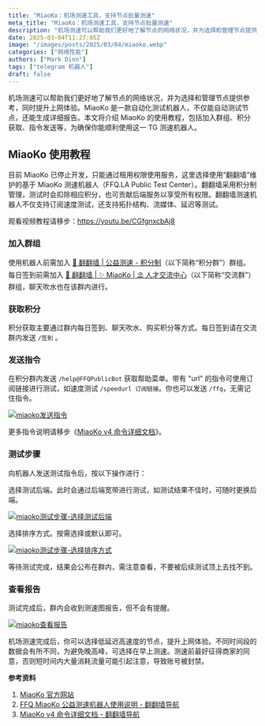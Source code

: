 ```yaml
---
title: "MiaoKo：机场测速工具，支持节点批量测速"
meta_title: "MiaoKo：机场测速工具，支持节点批量测速"
description: "机场测速可以帮助我们更好地了解节点的网络状况，并为选择和管理节点提供参考，同时提升上网体验。MiaoKo 是一款自动化测试机器人，不仅能自动测试节点，还能生成详细报告。本文将介绍 MiaoKo 的使用教程，包括加入群组、积分获取、指令发送等，为确保你能顺利使用这一 TG 测速机器人。"
date: 2025-03-04T11:27:05Z
image: "/images/posts/2025/03/04/miaoko.webp"
categories: ["网络性能"]
authors: ["Mark Dinn"]
tags: ["telegram 机器人"]
draft: false
---
```


机场测速可以帮助我们更好地了解节点的网络状况，并为选择和管理节点提供参考，同时提升上网体验。MiaoKo 是一款自动化测试机器人，不仅能自动测试节点，还能生成详细报告。本文将介绍 MiaoKo 的使用教程，包括加入群组、积分获取、指令发送等，为确保你能顺利使用这一 TG 测速机器人。

## MiaoKo 使用教程

目前 MiaoKo 已停止开发，只能通过租用权限使用服务，这里选择使用“翻翻墙”维护的基于 MiaoKo 测速机器人（FFQ.LA Public Test Center）。翻翻墙采用积分制管理，测试时会扣除相应积分，也可贡献后端服务以享受所有权限。翻翻墙测速机器人不仅支持订阅速度测试，还支持拓扑结构、流媒体、延迟等测试。

<Notice type="note">观看视频教程请移步：https://youtu.be/CGfgnxcbAj8</Notice>

### 加入群组

使用机器人前需加入 [🛫 翻翻墙 | 公益测速 - 积分制](https://t.me/FFQMiaokoPublic)（以下简称“积分群”）群组。每日签到前需加入 [🛫 翻翻墙 | ✨ MiaoKo | ⛱ 人才交流中心](https://t.me/FFQGroup)（以下简称“交流群”）群组，聊天吹水也在该群内进行。

### 获取积分

积分获取主要通过群内每日签到、聊天吹水、购买积分等方式。每日签到请在交流群内发送 `/签到` 。

### 发送指令

在积分群内发送 `/help@FFQPublicBot` 获取帮助菜单。带有 "url" 的指令可使用订阅链接进行测试，如速度测试 `/speedurl 订阅链接`。你也可以发送 `/ffq`，无需记住指令。

[![miaoko发送指令](/images/posts/2025/03/04/miaoko-fa-song-zhi-ling.webp)](/images/posts/2025/03/04/miaoko-fa-song-zhi-ling.webp) 

<Notice type="note">更多指令说明请移步《[MiaoKo v4 命令详细文档][3]》。</Notice>

### 测试步骤

向机器人发送测试指令后，按以下操作进行：

选择测试后端。此时会通过后端宽带进行测试，如测试结果不佳时，可随时更换后端。

[![miaoko测试步骤-选择测试后端](/images/posts/2025/03/04/miaoko-ce-shi-bu-zhou-ce-shi-hou-duan.webp)](/images/posts/2025/03/04/miaoko-ce-shi-bu-zhou-ce-shi-hou-duan.webp)

选择排序方式。按需选择或默认即可。

[![miaoko测试步骤-选择排序方式](/images/posts/2025/03/04/miaoko-ce-shi-bu-zhou-pai-xu-fang-shi.webp)](/images/posts/2025/03/04/miaoko-ce-shi-bu-zhou-pai-xu-fang-shi.webp)

等待测试完成，结果会公布在群内，需注意查看，不要被后续测试顶上去找不到。

### 查看报告

测试完成后，群内会收到测速图报告，但不会有提醒。

[![miaoko查看报告](/images/posts/2025/03/04/miaoko-cha-kan-bao-gao.webp)](/images/posts/2025/03/04/miaoko-cha-kan-bao-gao.webp)

机场测速完成后，你可以选择低延迟高速度的节点，提升上网体验。不同时间段的数据会有所不同，为避免晚高峰，可选择在早上测速。测速前最好征得商家的同意，否则短时间内大量消耗流量可能引起注意，导致账号被封禁。

**参考资料**

1. [MiaoKo 官方网站][1]  
2. [FFQ MiaoKo 公益测速机器人使用说明 - 翻翻墙导航][2]  
3. [MiaoKo v4 命令详细文档 - 翻翻墙导航][3]

[1]: https://www.miaoko.net/
[2]: https://www.ffq.la/1180.html
[3]: https://www.ffq.la/1216.html
